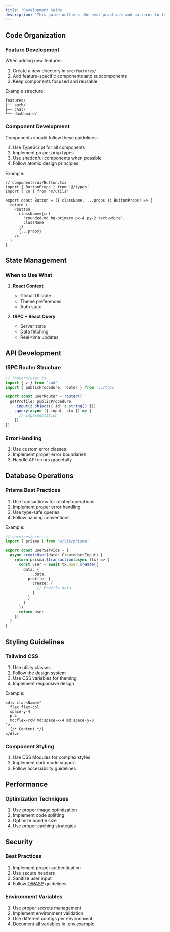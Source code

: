 ```yaml
---
title: 'Development Guide'
description: 'This guide outlines the best practices and patterns to follow when developing with the Better Boilerplate.'
---
```



## Code Organization

### Feature Development

When adding new features:

1. Create a new directory in `src/features/`
2. Add feature-specific components and subcomponents
3. Keep components focused and reusable

Example structure:

```
features/
├── auth/
├── chat/
└── dashboard/
```
### Component Development

Components should follow these guidelines:

1. Use TypeScript for all components
2. Implement proper prop types
3. Use shadcn/ui components when possible
4. Follow atomic design principles

Example:
```tsx
// components/ui/Button.tsx
import { ButtonProps } from '@/types'
import { cn } from '@/utils'

export const Button = ({ className, ...props }: ButtonProps) => {
  return (
    <button
      className={cn(
        'rounded-md bg-primary px-4 py-2 text-white',
        className
      )}
      {...props}
    />
  )
}
```

## State Management

### When to Use What

1. **React Context**
   - Global UI state
   - Theme preferences
   - Auth state

2. **tRPC + React Query**
   - Server state
   - Data fetching
   - Real-time updates

## API Development

### tRPC Router Structure

```typescript
// routers/user.ts
import { z } from 'zod'
import { publicProcedure, router } from '../trpc'

export const userRouter = router({
  getProfile: publicProcedure
    .input(z.object({ id: z.string() }))
    .query(async ({ input, ctx }) => {
      // Implementation
    }),
})
```

### Error Handling

1. Use custom error classes
2. Implement proper error boundaries
3. Handle API errors gracefully

## Database Operations

### Prisma Best Practices

1. Use transactions for related operations
2. Implement proper error handling
3. Use type-safe queries
4. Follow naming conventions

Example:
```typescript
// services/user.ts
import { prisma } from '@/lib/prisma'

export const userService = {
  async createUser(data: CreateUserInput) {
    return prisma.$transaction(async (tx) => {
      const user = await tx.user.create({
        data: {
          ...data,
          profile: {
            create: {
              // Profile data
            }
          }
        }
      })
      return user
    })
  }
}
```

## Styling Guidelines

### Tailwind CSS

1. Use utility classes
2. Follow the design system
3. Use CSS variables for theming
4. Implement responsive design

Example:
```tsx
<div className="
  flex flex-col
  space-y-4
  p-4
  md:flex-row md:space-x-4 md:space-y-0
">
  {/* Content */}
</div>
```

### Component Styling

1. Use CSS Modules for complex styles
2. Implement dark mode support
3. Follow accessibility guidelines


## Performance

### Optimization Techniques

1. Use proper image optimization
2. Implement code splitting
3. Optimize bundle size
4. Use proper caching strategies


## Security

### Best Practices

1. Implement proper authentication
2. Use secure headers
3. Sanitize user input
4. Follow [OWASP](https://owasp.org/www-project-secure-coding-practices-quick-reference-guide/) guidelines


### Environment Variables

1. Use proper secrets management
2. Implement environment validation
3. Use different configs per environment 
4. Document all variables in .env.example